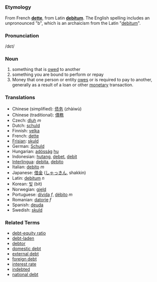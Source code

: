 =={{en}}==
=== Etymology ===
From French '''[[dette]]''', from Latin '''[[debitum]]'''. The English spelling includes an unpronounced "b", which is an archaicism from the Latin "[[debitum]]". 

===Pronunciation===
/d&#603;t/

===Noun===
#something that is [[owe|owed]] to another
#something you are bound to perform or repay
#Money that one person or entity [[owe|owes]] or is required to pay to another, generally as a result of a loan or other [[monetary]] transaction.

=== Translations ===
*Chinese (simplified): [[债务]] (zhàiwù)
*Chinese (traditional): [[債務]]
*Czech: [[dluh]] ''m''
*Dutch: [[schuld]]
*Finnish: [[velka]]
*French: [[dette]]
*[[Frisian]]: [[skuld]]
*German: [[Schuld]]
*Hungarian: [[adósság]] [[:hu:adósság|hu]]
*Indonesian: [[hutang]], [[debet]], [[debit]]
*[[Interlingua]]: [[debita]], [[debito]]
*Italian: [[debito]] ''m''
*Japanese: [[借金]] ([[しゃっきん]], shakkin)
*Latin: [[debitum]] ''n''
*Korean: [[빚]] (bit)
*Norwegian: [[gjeld]]
*Portuguese: [[dívida]] ''f'', [[débito]] ''m''
*Romanian: [[datorie]] ''f''
*Spanish: [[deuda]]
*Swedish: [[skuld]]

===Related Terms===
* [[debt-equity ratio]]
* [[debt-laden]]
* [[debtor]]
* [[domestic debt]]
* [[external debt]]
* [[foreign debt]]
* [[interest rate]]
* [[indebted]]
* [[national debt]]